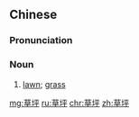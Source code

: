 ==Chinese==
{{zh-forms}}

===Pronunciation===
{{zh-pron
|m=cǎopíng
|c=cou2 ping4
|h=pfs=chhó-phiàng
|mn=chháu-phiâⁿ
|cat=n
}}

===Noun===
{{zh-noun}}

# [[lawn]]; [[grass]]

[[mg:草坪]]
[[ru:草坪]]
[[chr:草坪]]
[[zh:草坪]]